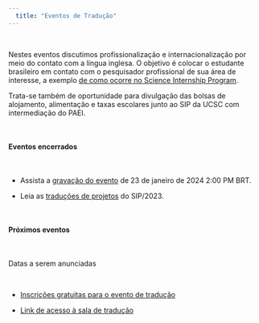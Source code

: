 ```yaml
---
  title: "Eventos de Tradução"
---
```


\

Nestes eventos discutimos profissionalização e internacionalização por meio do contato com a língua inglesa. O objetivo é colocar o estudante brasileiro em contato com o pesquisador profissional de sua área de interesse,  a exemplo [de como ocorre no Science Internship Program](https://sip.ucsc.edu/about/).

Trata-se também de oportunidade para divulgação das bolsas de alojamento, alimentação e taxas escolares junto ao SIP da UCSC com intermediação do PAEI.

\

#### Eventos encerrados

\

* Assista a [gravação do evento](https://www.youtube.com/watch?v=h9QRf83-3lc) de 23 de janeiro de 2024 2:00 PM BRT.

* Leia as [traduções de projetos](https://paei.netlify.app/projetos-pesquisa-2023) do SIP/2023.

\

#### Próximos eventos

\

Datas a serem anunciadas

\

* [Inscrições gratuitas para o evento de tradução](https://forms.gle/b4Gd3EMVZpD8xAYd8)

* [Link de acesso à sala de tradução](https://ucsc.zoom.us/j/98256282769?pwd=VVJZNitZSUhRdHFiajQ0Nm0xeU1ZZz09)